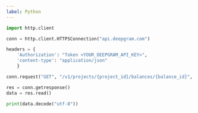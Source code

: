 ---
label: Python
---

```py
import http.client

conn = http.client.HTTPSConnection("api.deepgram.com")

headers = {
    'Authorization': "Token <YOUR_DEEPGRAM_API_KEY>",
    'content-type': "application/json"
    }

conn.request("GET", "/v1/projects/{project_id}/balances/{balance_id}", headers=headers)

res = conn.getresponse()
data = res.read()

print(data.decode("utf-8"))
```
